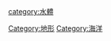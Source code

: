 {{Catnav|頁面分類|地理|水體}}
{{Commonscat|Bays}}

{{catmore|海灣}}
[[category:水體|category:水體]]
[[Category:地形|Category:地形]]
[[Category:海洋|Category:海洋]]